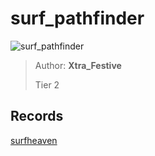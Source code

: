 
# surf_pathfinder

![surf_pathfinder](https://raw.githubusercontent.com/Sayt123/SurfMapPics/Maps-and-bonuses/csgo/surf_pathfinder.jpg)

> Author: **Xtra_Festive**
>
> Tier 2

## Records

[surfheaven](https://surfheaven.eu/map/surf_pathfinder)
